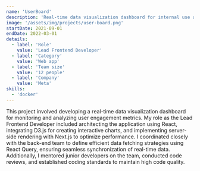 ```yaml
---
name: 'UserBoard'
description: 'Real-time data visualization dashboard for internal use at Meta'
image: '/assets/img/projects/user-board.png'
startDate: 2021-09-01
endDate: 2022-03-01
details:
  - label: 'Role'
    value: 'Lead Frontend Developer'
  - label: 'Category'
    value: 'Web app'
  - label: 'Team size'
    value: '12 people'
  - label: 'Company'
    value: 'Meta'
skills:
  - 'docker'
---
```


This project involved developing a real-time data visualization dashboard for monitoring and analyzing user engagement metrics. My role as the Lead Frontend Developer included architecting the application using React, integrating D3.js for creating interactive charts, and implementing server-side rendering with Next.js to optimize performance. I coordinated closely with the back-end team to define efficient data fetching strategies using React Query, ensuring seamless synchronization of real-time data. Additionally, I mentored junior developers on the team, conducted code reviews, and established coding standards to maintain high code quality.
